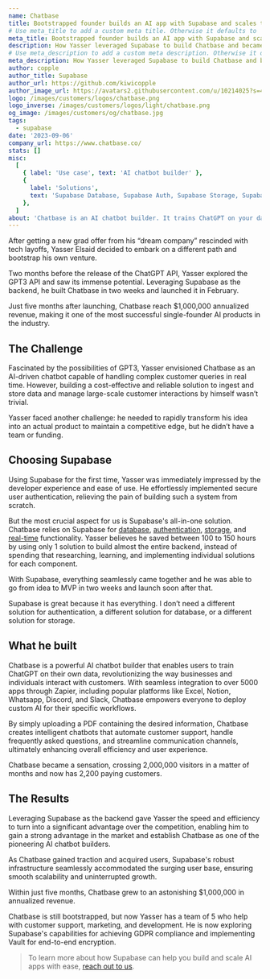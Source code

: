 ```yaml
---
name: Chatbase
title: Bootstrapped founder builds an AI app with Supabase and scales to $1M in 5 months
# Use meta_title to add a custom meta title. Otherwise it defaults to '{name} | Supabase Customer Stories':
meta_title: Bootstrapped founder builds an AI app with Supabase and scales to $1M in 5 months
description: How Yasser leveraged Supabase to build Chatbase and became one of the most successful single-founder AI products.
# Use meta_description to add a custom meta description. Otherwise it defaults to {description}:
meta_description: How Yasser leveraged Supabase to build Chatbase and became one of the most successful single-founder AI products.
author: copple
author_title: Supabase
author_url: https://github.com/kiwicopple
author_image_url: https://avatars2.githubusercontent.com/u/10214025?s=400&u=c6775be2ae667e2acae3ccd347fed62bb3f5b3e7&v=4
logo: /images/customers/logos/chatbase.png
logo_inverse: /images/customers/logos/light/chatbase.png
og_image: /images/customers/og/chatbase.jpg
tags:
  - supabase
date: '2023-09-06'
company_url: https://www.chatbase.co/
stats: []
misc:
  [
    { label: 'Use case', text: 'AI chatbot builder' },
    {
      label: 'Solutions',
      text: 'Supabase Database, Supabase Auth, Supabase Storage, Supabase Realtime',
    },
  ]
about: 'Chatbase is an AI chatbot builder. It trains ChatGPT on your data and lets you add a chat widget to your website. Just upload a document or add a link to your website and get a chatbot that can answer any question about their content.'
---
```


After getting a new grad offer from his “dream company” rescinded with tech layoffs, Yasser Elsaid decided to embark on a different path and bootstrap his own venture.

Two months before the release of the ChatGPT API, Yasser explored the GPT3 API and saw its immense potential. Leveraging Supabase as the backend, he built Chatbase in two weeks and launched it in February.

Just five months after launching, Chatbase reach $1,000,000 annualized revenue, making it one of the most successful single-founder AI products in the industry.

## The Challenge

Fascinated by the possibilities of GPT3, Yasser envisioned Chatbase as an AI-driven chatbot capable of handling complex customer queries in real time. However, building a cost-effective and reliable solution to ingest and store data and manage large-scale customer interactions by himself wasn’t trivial.

Yasser faced another challenge: he needed to rapidly transform his idea into an actual product to maintain a competitive edge, but he didn’t have a team or funding.

## Choosing Supabase

Using Supabase for the first time, Yasser was immediately impressed by the developer experience and ease of use. He effortlessly implemented secure user authentication, relieving the pain of building such a system from scratch.

But the most crucial aspect for us is Supabase's all-in-one solution. Chatbase relies on Supabase for [database](https://supabase.com/database), [authentication](https://supabase.com/auth), [storage](https://supabase.com/storage), and [real-time](https://supabase.com/realtime) functionality. Yasser believes he saved between 100 to 150 hours by using only 1 solution to build almost the entire backend, instead of spending that researching, learning, and implementing individual solutions for each component.

With Supabase, everything seamlessly came together and he was able to go from idea to MVP in two weeks and launch soon after that.

<Quote img="yasser-elsaid-chatbase.jpeg" caption="Yasser Elsaid, Founder of Chatbase.">
  <p>
    Supabase is great because it has everything. I don’t need a different solution for
    authentication, a different solution for database, or a different solution for storage.
  </p>
</Quote>

## What he built

Chatbase is a powerful AI chatbot builder that enables users to train ChatGPT on their own data, revolutionizing the way businesses and individuals interact with customers. With seamless integration to over 5000 apps through Zapier, including popular platforms like Excel, Notion, Whatsapp, Discord, and Slack, Chatbase empowers everyone to deploy custom AI for their specific workflows.

By simply uploading a PDF containing the desired information, Chatbase creates intelligent chatbots that automate customer support, handle frequently asked questions, and streamline communication channels, ultimately enhancing overall efficiency and user experience.

Chatbase became a sensation, crossing 2,000,000 visitors in a matter of months and now has 2,200 paying customers.

## The Results

Leveraging Supabase as the backend gave Yasser the speed and efficiency to turn into a significant advantage over the competition, enabling him to gain a strong advantage in the market and establish Chatbase as one of the pioneering AI chatbot builders.

As Chatbase gained traction and acquired users, Supabase's robust infrastructure seamlessly accommodated the surging user base, ensuring smooth scalability and uninterrupted growth.

Within just five months, Chatbase grew to an astonishing $1,000,000 in annualized revenue.

Chatbase is still bootstrapped, but now Yasser has a team of 5 who help with customer support, marketing, and development. He is now exploring Supabase's capabilities for achieving GDPR compliance and implementing Vault for end-to-end encryption.

> To learn more about how Supabase can help you build and scale AI apps with ease, [reach out to us](https://forms.supabase.com/enterprise).
